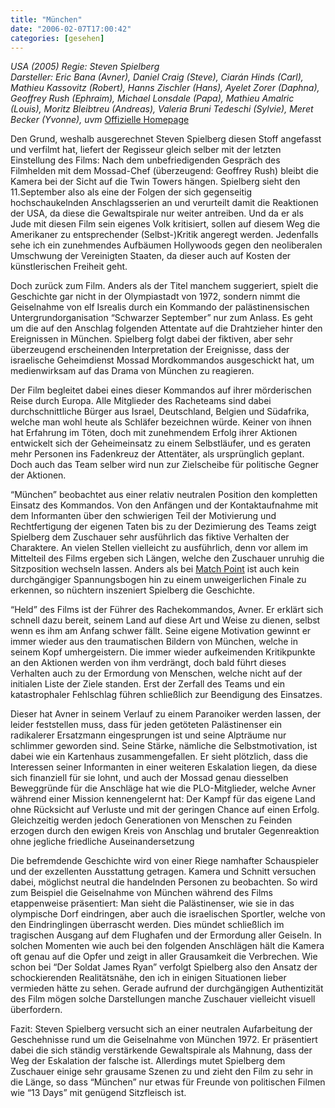 ```yaml
---
title: "München"
date: "2006-02-07T17:00:42"
categories: [gesehen]
---
```


*USA (2005)
Regie: Steven Spielberg	 
Darsteller: Eric Bana (Avner), Daniel Craig (Steve), Ciarán Hinds (Carl), Mathieu Kassovitz (Robert), Hanns Zischler (Hans), Ayelet Zorer (Daphna), Geoffrey Rush (Ephraim), Michael Lonsdale (Papa), Mathieu Amalric (Louis), Moritz Bleibtreu (Andreas), Valeria Bruni Tedeschi (Sylvie), Meret Becker (Yvonne), uvm*
[Offizielle Homepage](http://movies.uip.de/muenchen/)

Den Grund, weshalb ausgerechnet Steven Spielberg diesen Stoff angefasst und verfilmt hat, liefert der Regisseur gleich selber mit der letzten Einstellung des Films: Nach dem unbefriedigenden Gespräch des Filmhelden mit dem Mossad-Chef (überzeugend: Geoffrey Rush) bleibt die Kamera bei der Sicht auf die Twin Towers hängen. Spielberg sieht den 11.September also als eine der Folgen der sich gegenseitig hochschaukelnden Anschlagsserien an und verurteilt damit die Reaktionen der USA, da diese die Gewaltspirale nur weiter antreiben. Und da er als Jude mit diesen Film sein eigenes Volk kritisiert, sollen auf diesem Weg die Amerikaner zu entsprechender (Selbst-)Kritik angeregt werden. Jedenfalls sehe ich ein zunehmendes Aufbäumen Hollywoods gegen den neoliberalen Umschwung der Vereinigten Staaten, da dieser auch auf Kosten der künstlerischen Freiheit geht.

Doch zurück zum Film. Anders als der Titel manchem suggeriert, spielt die Geschichte gar nicht in der Olympiastadt von 1972, sondern nimmt die Geiselnahme von elf Isrealis durch ein Kommando der palästinensischen Untergrundorganisation "Schwarzer September" nur zum Anlass. Es geht um die auf den Anschlag folgenden Attentate auf die Drahtzieher hinter den Ereignissen in München. Spielberg folgt dabei der fiktiven, aber sehr überzeugend erscheinenden Interpretation der Ereignisse, dass der israelische Geheimdienst Mossad Mordkommandos ausgeschickt hat, um medienwirksam auf das Drama von München zu reagieren.

Der Film begleitet dabei eines dieser Kommandos auf ihrer mörderischen Reise durch Europa. Alle Mitglieder des Racheteams sind dabei durchschnittliche Bürger aus Israel, Deutschland, Belgien und Südafrika, welche man wohl heute als Schläfer bezeichnen würde. Keiner von ihnen hat Erfahrung im Töten, doch mit zunehmendem Erfolg ihrer Aktionen entwickelt sich der Geheimeinsatz zu einem Selbstläufer, und es geraten mehr Personen ins Fadenkreuz der Attentäter, als ursprünglich geplant. Doch auch das Team selber wird nun zur Zielscheibe für politische Gegner der Aktionen.

"München" beobachtet aus einer relativ neutralen Position den kompletten Einsatz des Kommandos. Von den Anfängen und der Kontaktaufnahme mit dem Informanten über den schwierigen Teil der Motivierung und Rechtfertigung der eigenen Taten bis zu der Dezimierung des Teams zeigt Spielberg dem Zuschauer sehr ausführlich das fiktive Verhalten der Charaktere. An vielen Stellen vielleicht zu ausführlich, denn vor allem im Mittelteil des Films ergeben sich Längen, welche den Zuschauer unruhig die Sitzposition wechseln lassen. Anders als bei [Match Point](/blog/2006/01/26/match-point/) ist auch kein durchgängiger Spannungsbogen hin zu einem unweigerlichen Finale zu erkennen, so nüchtern inszeniert Spielberg die Geschichte.

"Held" des Films ist der Führer des Rachekommandos, Avner. Er erklärt sich schnell dazu bereit, seinem Land auf diese Art und Weise zu dienen, selbst wenn es ihm am Anfang schwer fällt. Seine eigene Motivation gewinnt er immer wieder aus den traumatischen Bildern von München, welche in seinem Kopf umhergeistern. Die immer wieder aufkeimenden Kritikpunkte an den Aktionen werden von ihm verdrängt, doch bald führt dieses Verhalten auch zu der Ermordung von Menschen, welche nicht auf der initialen Liste der Ziele standen. Erst der Zerfall des Teams und ein katastrophaler Fehlschlag führen schließlich zur Beendigung des Einsatzes.

Dieser hat Avner in seinem Verlauf zu einem Paranoiker werden lassen, der leider feststellen muss, dass für jeden getöteten Palästinenser ein radikalerer Ersatzmann eingesprungen ist und seine Alpträume nur schlimmer geworden sind. Seine Stärke, nämliche die Selbstmotivation, ist dabei wie ein Kartenhaus zusammengefallen. Er sieht plötzlich, dass die Interessen seiner Informanten in einer weiteren Eskalation liegen, da diese sich finanziell für sie lohnt, und auch der Mossad genau diesselben Beweggründe für die Anschläge hat wie die PLO-Mitglieder, welche Avner während einer Mission kennengelernt hat: Der Kampf für das eigene Land ohne Rücksicht auf Verluste und mit der geringen Chance auf einen Erfolg. Gleichzeitig werden jedoch Generationen von Menschen zu Feinden erzogen durch den ewigen Kreis von Anschlag und brutaler Gegenreaktion ohne jegliche friedliche Auseinandersetzung

Die befremdende Geschichte wird von einer Riege namhafter Schauspieler und der exzellenten Ausstattung getragen. Kamera und Schnitt versuchen dabei, möglichst neutral die handelnden Personen zu beobachten. So wird zum Beispiel die Geiselnahme von München während des Films etappenweise präsentiert: Man sieht die Palästinenser, wie sie in das olympische Dorf eindringen, aber auch die israelischen Sportler, welche von den Eindringlingen überrascht werden. Dies mündet schließlich im tragischen Ausgang auf dem Flughafen und der Ermordung aller Geiseln. In solchen Momenten wie auch bei den folgenden Anschlägen hält die Kamera oft genau auf die Opfer und zeigt in aller Grausamkeit die Verbrechen. Wie schon bei "Der Soldat James Ryan" verfolgt Spielberg also den Ansatz der schockierenden Realitätsnähe, den ich in einigen Situationen lieber vermieden hätte zu sehen. Gerade aufrund der durchgängigen Authentizität des Film mögen solche Darstellungen manche Zuschauer vielleicht visuell überfordern.

Fazit: Steven Spielberg versucht sich an einer neutralen Aufarbeitung der Geschehnisse rund um die Geiselnahme von München 1972. Er präsentiert dabei die sich ständig verstärkende Gewaltspirale als Mahnung, dass der Weg der Eskalation der falsche ist. Allerdings mutet Spielberg dem Zuschauer einige sehr grausame Szenen zu und zieht den Film zu sehr in die Länge, so dass "München" nur etwas für Freunde von politischen Filmen wie "13 Days" mit genügend Sitzfleisch ist.
